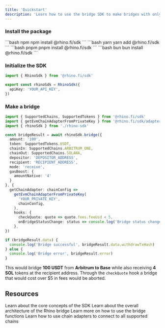 ```yaml
---
title: 'Quickstart'
description: 'Learn how to use the bridge SDK to make bridges with only a few lines of code.'
---
```



### Install the package

<CodeGroup>
```bash npm
npm install @rhino.fi/sdk
```
```bash yarn
yarn add @rhino.fi/sdk
```
```bash pnpm
pnpm install @rhino.fi/sdk
```
```bash bun
bun install @rhino.fi/sdk
```
</CodeGroup>

### Initialize the SDK


```typeScript rhino-sdk.ts
import { RhinoSdk } from '@rhino.fi/sdk'

export const rhinoSdk = RhinoSdk({
  apiKey: 'YOUR_API_KEY',
})
```

<RequestApiKey />

### Make a bridge

```typescript bridge.ts
import { SupportedChains, SupportedTokens } from '@rhino.fi/sdk'
import { getEvmChainAdapterFromPrivateKey } from '@rhino.fi/sdk/adapters/evm'
import { rhinoSdk } from './rhino-sdk'

const bridgeResult = await rhinoSdk.bridge({
  amount: '100',
  token: SupportedTokens.USDT,
  chainIn: SupportedChains.ARBITRUM_ONE,
  chainOut: SupportedChains.SOLANA,
  depositor: 'DEPOSITOR_ADDRESS',
  recipient: 'RECIPIENT_ADDRESS',
  mode: 'receive',
  gasBoost: {
    amountNative: '4'
  }
}, {
  getChainAdapter: chainConfig =>
    getEvmChainAdapterFromPrivateKey(
      'YOUR_PRIVATE_KEY',
      chainConfig,
    ),
    hooks: {
      checkQuote: quote => quote.fees.feeUsd < 5,
      onBridgeStatusChange: status => console.log('Bridge status changed', status),
    },
})

if (bridgeResult.data) {
  console.log('Bridge successful', bridgeResult.data.withdrawTxHash)
} else {
  console.log('Bridge error', bridgeResult.error)
}
```

This would bridge **100 USDT** from **Arbitrum to Base** while also receiving **4 SOL** tokens at the recipient address. Through the `checkQuote` hook a bridge that would cost over $5 in fees would be aborted.

## Resources

<CardGroup cols={2}>
  <Card title="SDK concepts" icon="book" href="/sdk/concepts">Learn about the core concepts of the SDK</Card>
  <Card title="Rhino architecture" icon="book" href="/get-started/architecture" >Learn about the overall architecture of the Rhino bridge</Card>
  <Card title="Bridge functions" icon="code" href="/sdk/bridge-functions/bridge">Learn more on how to use the bridge functions</Card>
  <Card title="Chain adapters" icon="plug" href="/sdk/chain-adapters/introduction">Learn how to use chain adapters to connect to all supported chains</Card>
</CardGroup>
